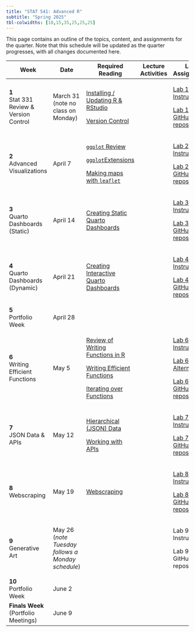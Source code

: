 ```yaml
---
title: "STAT 541: Advanced R"
subtitle: "Spring 2025"
tbl-colwidths: [10,15,35,25,25,25]
---
```


This page contains an outline of the topics, content, and assignments for the quarter. Note that this schedule will be updated as the quarter progresses, with all changes documented here.

+--------------------------------------+---------------------------------------------------+-------------------------------------------------------------------------------------------------------------------------+--------------------+----------------------------------------------------------------------------------------+------------------------------------------------------------------------------------------+
| Week                                 | Date                                              | Required Reading                                                                                                        | Lecture Activities | Lab Assignment                                                                         | Portfolio                                                                                |
+======================================+===================================================+=========================================================================================================================+====================+========================================================================================+==========================================================================================+
| **1**\                               | March 31 (note no class on Monday)                | [Installing / Updating R & RStudio](/set-up/setup-workflow.qmd "Installing / Updating R & RStudio")                     |                    | [Lab 1 Instructions](/labs/lab-1.qmd "Lab 1 Instructions")                             |                                                                                          |
| Stat 331 Review & Version Control    |                                                   |                                                                                                                         |                    |                                                                                        |                                                                                          |
|                                      |                                                   | [Version Control](/set-up/setup-version-control.qmd "Version Control")                                                  |                    | [Lab 1 GitHub repository](https://github.com/STAT-541/lab-0 "Lab 1 GitHub repository") |                                                                                          |
+--------------------------------------+---------------------------------------------------+-------------------------------------------------------------------------------------------------------------------------+--------------------+----------------------------------------------------------------------------------------+------------------------------------------------------------------------------------------+
| **2**\                               | April 7                                           | [`ggplot` Review](/unit-1/ggplot-review.qmd "ggplot Review")                                                            |                    | [Lab 2 Instructions](/labs/lab-2.qmd "Lab 2 Instructions")                             |                                                                                          |
| Advanced Visualizations              |                                                   |                                                                                                                         |                    |                                                                                        |                                                                                          |
|                                      |                                                   | [`ggplot`Extensions](/unit-1/ggplot-extensions.qmd "ggplot Extensions")                                                 |                    | [Lab 2 GitHub repository](https://github.com/STAT-541/lab-2 "Lab 2 GitHub repository") |                                                                                          |
|                                      |                                                   |                                                                                                                         |                    |                                                                                        |                                                                                          |
|                                      |                                                   | [Making maps with `leaflet`](/unit-1/ggplot-leaflet.qmd "Making maps with leaflet")                                     |                    |                                                                                        |                                                                                          |
+--------------------------------------+---------------------------------------------------+-------------------------------------------------------------------------------------------------------------------------+--------------------+----------------------------------------------------------------------------------------+------------------------------------------------------------------------------------------+
| **3**\                               | April 14                                          | [Creating Static Quarto Dashboards](/unit-1/quarto-dashboard-static.qmd "Creating Static Quarto Dashboards")            |                    | [Lab 3 Instructions](/labs/lab-3.qmd "Lab 3 Instructions")                             |                                                                                          |
| Quarto Dashboards (Static)           |                                                   |                                                                                                                         |                    |                                                                                        |                                                                                          |
|                                      |                                                   |                                                                                                                         |                    | [Lab 3 GitHub repository](https://github.com/STAT-541/lab-3 "Lab 3 GitHub repository") |                                                                                          |
+--------------------------------------+---------------------------------------------------+-------------------------------------------------------------------------------------------------------------------------+--------------------+----------------------------------------------------------------------------------------+------------------------------------------------------------------------------------------+
| **4**\                               | April 21                                          | [Creating Interactive Quarto Dashboards](/unit-1/quarto-dashboard-dynamic.qmd "Creating Interactive Quarto Dashboards") |                    | [Lab 4 Instructions](/labs/lab-4.qmd "Lab 4 Instructions")                             |                                                                                          |
| Quarto Dashboards (Dynamic)          |                                                   |                                                                                                                         |                    |                                                                                        |                                                                                          |
|                                      |                                                   |                                                                                                                         |                    | [Lab 4 GitHub repository](https://github.com/STAT-541/lab-4 "Lab 4 GitHub repository") |                                                                                          |
+--------------------------------------+---------------------------------------------------+-------------------------------------------------------------------------------------------------------------------------+--------------------+----------------------------------------------------------------------------------------+------------------------------------------------------------------------------------------+
| **5**\                               | April 28                                          |                                                                                                                         |                    |                                                                                        | [Portfolio Instructions](/portfolio/portfolio-instructions.qmd "Portfolio Instructions") |
| Portfolio Week                       |                                                   |                                                                                                                         |                    |                                                                                        |                                                                                          |
+--------------------------------------+---------------------------------------------------+-------------------------------------------------------------------------------------------------------------------------+--------------------+----------------------------------------------------------------------------------------+------------------------------------------------------------------------------------------+
| **6**\                               | May 5                                             | [Review of Writing Functions in R](/unit-2/writing-functions.qmd "Review of Writing Functions in R")                    |                    | [Lab 6 Instructions](/labs/lab-6.qmd "Lab 6 Instructions")                             |                                                                                          |
| Writing Efficient Functions          |                                                   |                                                                                                                         |                    |                                                                                        |                                                                                          |
|                                      |                                                   | [Writing Efficient Functions](/unit-2/efficient-code.qmd "Writing Efficient Functions")                                 |                    | [Lab 6 Alternative](/labs/lab-6-alt.qmd "Lab 6 Alternative")                           |                                                                                          |
|                                      |                                                   |                                                                                                                         |                    |                                                                                        |                                                                                          |
|                                      |                                                   | [Iterating over Functions](/unit-2/iterating-functions.qmd "Iterating over Functions")                                  |                    | [Lab 6 GitHub repository](https://github.com/STAT-541/lab-6 "Lab 6 GitHub repository") |                                                                                          |
+--------------------------------------+---------------------------------------------------+-------------------------------------------------------------------------------------------------------------------------+--------------------+----------------------------------------------------------------------------------------+------------------------------------------------------------------------------------------+
| **7**\                               | May 12                                            | [Hierarchical (JSON) Data](/unit-2/json.qmd "Hierarchical (JSON) Data")                                                 |                    | [Lab 7 Instructions](/labs/lab-7.qmd "Lab 7 Instructions")                             |                                                                                          |
| JSON Data & APIs                     |                                                   |                                                                                                                         |                    |                                                                                        |                                                                                          |
|                                      |                                                   | [Working with APIs](/unit-2/api.qmd "Working with APIs")                                                                |                    | [Lab 7 GitHub repository](https://github.com/STAT-541/lab-7 "Lab 7 GitHub repository") |                                                                                          |
+--------------------------------------+---------------------------------------------------+-------------------------------------------------------------------------------------------------------------------------+--------------------+----------------------------------------------------------------------------------------+------------------------------------------------------------------------------------------+
| **8**\                               | May 19                                            | [Webscraping](/unit-2/web-scraping.qmd "Webscraping")                                                                   |                    | [Lab 8 Instructions](/labs/lab-8.qmd "Lab 8 Instructions")                             |                                                                                          |
| Webscraping                          |                                                   |                                                                                                                         |                    |                                                                                        |                                                                                          |
|                                      |                                                   |                                                                                                                         |                    | [Lab 8 GitHub repository](https://github.com/STAT-541/lab-8 "Lab 8 GitHub Repository") |                                                                                          |
+--------------------------------------+---------------------------------------------------+-------------------------------------------------------------------------------------------------------------------------+--------------------+----------------------------------------------------------------------------------------+------------------------------------------------------------------------------------------+
| **9**\                               | May 26 (*note Tuesday follows a Monday schedule*) |                                                                                                                         |                    | Lab 9 Instructions                                                                     |                                                                                          |
| Generative Art                       |                                                   |                                                                                                                         |                    |                                                                                        |                                                                                          |
|                                      |                                                   |                                                                                                                         |                    | Lab 9 GitHub repository                                                                |                                                                                          |
+--------------------------------------+---------------------------------------------------+-------------------------------------------------------------------------------------------------------------------------+--------------------+----------------------------------------------------------------------------------------+------------------------------------------------------------------------------------------+
| **10**\                              | June 2                                            |                                                                                                                         |                    |                                                                                        | [Portfolio Instructions](/portfolio/portfolio-instructions.qmd "Portfolio Instructions") |
| Portfolio Week                       |                                                   |                                                                                                                         |                    |                                                                                        |                                                                                          |
+--------------------------------------+---------------------------------------------------+-------------------------------------------------------------------------------------------------------------------------+--------------------+----------------------------------------------------------------------------------------+------------------------------------------------------------------------------------------+
| **Finals Week** (Portfolio Meetings) | June 9                                            |                                                                                                                         |                    |                                                                                        |                                                                                          |
+--------------------------------------+---------------------------------------------------+-------------------------------------------------------------------------------------------------------------------------+--------------------+----------------------------------------------------------------------------------------+------------------------------------------------------------------------------------------+
